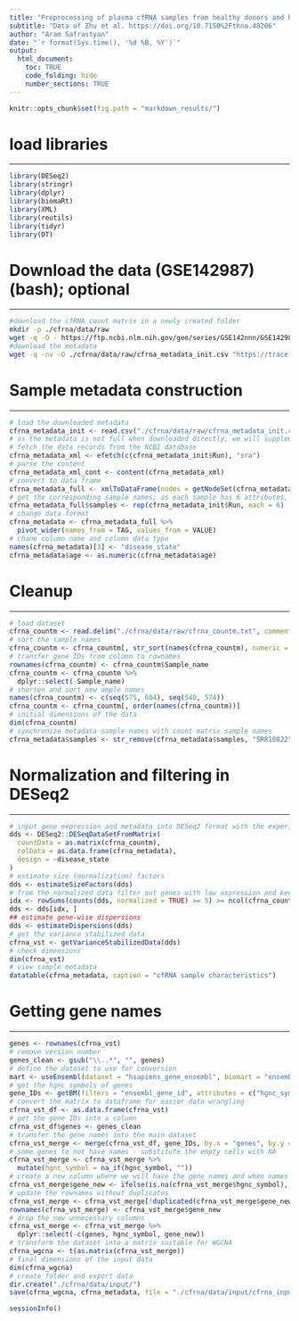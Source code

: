 ```yaml
---
title: "Preprocessing of plasma cfRNA samples from healthy donors and hepatocellular carcinoma (hcc) patients"
subtitle: "Data of Zhu et al. https://doi.org/10.7150%2Fthno.48206"
author: "Aram Safrastyan"
date: "`r format(Sys.time(), '%d %B, %Y')`"
output:
  html_document: 
    toc: TRUE
    code_folding: hide
    number_sections: TRUE
---
```


<style type="text/css">
.main-container {
  max-width: 1500px;
  margin-left: auto;
  margin-right: auto;
}
</style>

```r
knitr::opts_chunk$set(fig.path = "markdown_results/")
```

# load libraries
***

```r
library(DESeq2)
library(stringr)
library(dplyr)
library(biomaRt)
library(XML)
library(reutils)
library(tidyr)
library(DT)
```

#  Download the data (GSE142987) (bash); optional
***

```bash
#download the cfRNA count matrix in a newly created folder
mkdir -p ./cfrna/data/raw
wget -q -O - https://ftp.ncbi.nlm.nih.gov/geo/series/GSE142nnn/GSE142987/suppl/GSE142987_sample_count_matrix.txt.gz | gunzip -c > ./cfrna/data/raw/cfrna_countm.txt
#download the metadata
wget -q -nv -O ./cfrna/data/raw/cfrna_metadata_init.csv "https://trace.ncbi.nlm.nih.gov/Traces/sra-db-be/sra-db-be.cgi?rettype=runinfo&term=SRP239389"
```

# Sample metadata construction 
***

```r
# load the downloaded metadata
cfrna_metadata_init <- read.csv("./cfrna/data/raw/cfrna_metadata_init.csv")
# as the metadata is not full when downloaded directly, we will supplement it
# fetch the data records from the NCBI database
cfrna_metadata_xml <- efetch(c(cfrna_metadata_init$Run), "sra")
# parse the content
cfrna_metadata_xml_cont <- content(cfrna_metadata_xml)
# convert to data frame
cfrna_metadata_full <- xmlToDataFrame(nodes = getNodeSet(cfrna_metadata_xml_cont, "//SAMPLE_ATTRIBUTES/SAMPLE_ATTRIBUTE"))
# get the corresponding sample names; as each sample has 6 attributes, we will repeat the each sample name 6 times
cfrna_metadata_full$samples <- rep(cfrna_metadata_init$Run, each = 6)
# change data format
cfrna_metadata <- cfrna_metadata_full %>%
  pivot_wider(names_from = TAG, values_from = VALUE)
# chane column name and column data type
names(cfrna_metadata)[3] <- "disease_state"
cfrna_metadata$age <- as.numeric(cfrna_metadata$age)
```

#  Cleanup 
***

```r
# load dataset
cfrna_countm <- read.delim("./cfrna/data/raw/cfrna_countm.txt", comment.char = "#")
# sort the sample names
cfrna_countm <- cfrna_countm[, str_sort(names(cfrna_countm), numeric = TRUE)]
# transfer gene IDs from column to rownames
rownames(cfrna_countm) <- cfrna_countm$Sample_name
cfrna_countm <- cfrna_countm %>%
  dplyr::select(-Sample_name)
# shorten and sort new ample names
names(cfrna_countm) <- c(seq(575, 604), seq(540, 574))
cfrna_countm <- cfrna_countm[, order(names(cfrna_countm))]
# initial dimensions of the data
dim(cfrna_countm)
# synchronize metadata sample names with count matrix sample names
cfrna_metadata$samples <- str_remove(cfrna_metadata$samples, "SRR10822")
```

#  Normalization and filtering in DESeq2 
***

```r
# input gene expression and metadata into DESeq2 format with the experimental design set to healthy/disease
dds <- DESeq2::DESeqDataSetFromMatrix(
  countData = as.matrix(cfrna_countm),
  colData = as.data.frame(cfrna_metadata),
  design = ~disease_state
)
# estimate size (normalization) factors
dds <- estimateSizeFactors(dds)
# from the normalized data filter out genes with low expression and keep genes with expression of 5 and higher in at least 90% of samples
idx <- rowSums(counts(dds, normalized = TRUE) >= 5) >= ncol(cfrna_countm) * 90 / 100
dds <- dds[idx, ]
## estimate gene-wise dispersions
dds <- estimateDispersions(dds)
# get the variance stabilized data
cfrna_vst <- getVarianceStabilizedData(dds)
# check dimensions
dim(cfrna_vst)
# view sample metadata
datatable(cfrna_metadata, caption = "cfRNA sample characteristics")
```

#  Getting gene names  
***

```r
genes <- rownames(cfrna_vst)
# remove version number
genes_clean <- gsub("\\..*", "", genes)
# define the dataset to use for conversion
mart <- useEnsembl(dataset = "hsapiens_gene_ensembl", biomart = "ensembl", version = 106)
# get the hgnc symbols of genes
gene_IDs <- getBM(filters = "ensembl_gene_id", attributes = c("hgnc_symbol", "ensembl_gene_id"), values = genes_clean, mart = mart)
# convert the matrix to dataframe for easier data wrangling
cfrna_vst_df <- as.data.frame(cfrna_vst)
# get the gene IDs into a column
cfrna_vst_df$genes <- genes_clean
# transfer the gene names into the main dataset
cfrna_vst_merge <- merge(cfrna_vst_df, gene_IDs, by.x = "genes", by.y = "ensembl_gene_id")
# some genes to not have names - substitute the empty cells with NA
cfrna_vst_merge <- cfrna_vst_merge %>%
  mutate(hgnc_symbol = na_if(hgnc_symbol, ""))
# create a new column where we will have the gene names and when names = NA instead we will have gene IDs
cfrna_vst_merge$gene_new <- ifelse(is.na(cfrna_vst_merge$hgnc_symbol), cfrna_vst_merge$genes, cfrna_vst_merge$hgnc_symbol)
# update the rownames without duplicates
cfrna_vst_merge <- cfrna_vst_merge[!duplicated(cfrna_vst_merge$gene_new), ]
rownames(cfrna_vst_merge) <- cfrna_vst_merge$gene_new
# drop the now unnecessary columns
cfrna_vst_merge <- cfrna_vst_merge %>%
  dplyr::select(-c(genes, hgnc_symbol, gene_new))
# transform the dataset into a matrix suitable for WGCNA
cfrna_wgcna <- t(as.matrix(cfrna_vst_merge))
# final dimensions of the input data
dim(cfrna_wgcna)
# create folder and export data
dir.create("./cfrna/data/input/")
save(cfrna_wgcna, cfrna_metadata, file = "./cfrna/data/input/cfrna_input.RData")
```

```r
sessionInfo()
```
